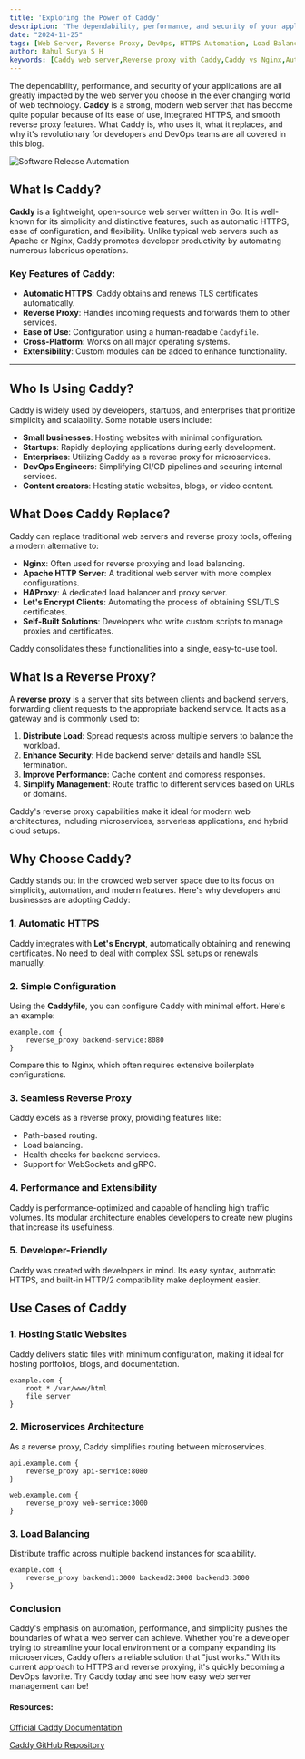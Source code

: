 ```yaml
---
title: 'Exploring the Power of Caddy'
description: "The dependability, performance, and security of your applications are all greatly impacted by the web server you choose in the ever changing world of web technology. **Caddy** is a strong, modern web server that has become quite popular because of its ease of use, integrated HTTPS, and smooth reverse proxy features. What Caddy is, who uses it, what it replaces, and why it's revolutionary for developers and DevOps teams are all covered in this blog."
date: "2024-11-25"
tags: [Web Server, Reverse Proxy, DevOps, HTTPS Automation, Load Balancing,Open Source Tools]
author: Rahul Surya S H
keywords: [Caddy web server,Reverse proxy with Caddy,Caddy vs Nginx,Automatic HTTPS setup,Caddyfile configuration,Web server for developers,Microservices reverse proxy,Hosting static websites with Caddy,Load balancing using Caddy,Caddy for DevOps teams]
---
```




The dependability, performance, and security of your applications are all greatly impacted by the web server you choose in the ever changing world of web technology. **Caddy** is a strong, modern web server that has become quite popular because of its ease of use, integrated HTTPS, and smooth reverse proxy features. What Caddy is, who uses it, what it replaces, and why it's revolutionary for developers and DevOps teams are all covered in this blog.

![Software Release Automation](https://raw.githubusercontent.com/nifetency/nife-blog-content/main/blog/img/6587137.jpg)
<br/>


## What Is Caddy?

**Caddy** is a lightweight, open-source web server written in Go. It is well-known for its simplicity and distinctive features, such as automatic HTTPS, ease of configuration, and flexibility. Unlike typical web servers such as Apache or Nginx, Caddy promotes developer productivity by automating numerous laborious operations.


### Key Features of Caddy:
- **Automatic HTTPS**: Caddy obtains and renews TLS certificates automatically.
- **Reverse Proxy**: Handles incoming requests and forwards them to other services.
- **Ease of Use**: Configuration using a human-readable `Caddyfile`.
- **Cross-Platform**: Works on all major operating systems.
- **Extensibility**: Custom modules can be added to enhance functionality.

---

## Who Is Using Caddy?

Caddy is widely used by developers, startups, and enterprises that prioritize simplicity and scalability. Some notable users include:

- **Small businesses**: Hosting websites with minimal configuration.
- **Startups**: Rapidly deploying applications during early development.
- **Enterprises**: Utilizing Caddy as a reverse proxy for microservices.
- **DevOps Engineers**: Simplifying CI/CD pipelines and securing internal services.
- **Content creators**: Hosting static websites, blogs, or video content.

## What Does Caddy Replace?

Caddy can replace traditional web servers and reverse proxy tools, offering a modern alternative to:

- **Nginx**: Often used for reverse proxying and load balancing.
- **Apache HTTP Server**: A traditional web server with more complex configurations.
- **HAProxy**: A dedicated load balancer and proxy server.
- **Let's Encrypt Clients**: Automating the process of obtaining SSL/TLS certificates.
- **Self-Built Solutions**: Developers who write custom scripts to manage proxies and certificates.

Caddy consolidates these functionalities into a single, easy-to-use tool.

## What Is a Reverse Proxy?

A **reverse proxy** is a server that sits between clients and backend servers, forwarding client requests to the appropriate backend service. It acts as a gateway and is commonly used to:

1. **Distribute Load**: Spread requests across multiple servers to balance the workload.
2. **Enhance Security**: Hide backend server details and handle SSL termination.
3. **Improve Performance**: Cache content and compress responses.
4. **Simplify Management**: Route traffic to different services based on URLs or domains.

Caddy's reverse proxy capabilities make it ideal for modern web architectures, including microservices, serverless applications, and hybrid cloud setups.


## Why Choose Caddy?

Caddy stands out in the crowded web server space due to its focus on simplicity, automation, and modern features. Here's why developers and businesses are adopting Caddy:

### 1. **Automatic HTTPS**
Caddy integrates with **Let's Encrypt**, automatically obtaining and renewing certificates. No need to deal with complex SSL setups or renewals manually.

### 2. **Simple Configuration**
Using the **Caddyfile**, you can configure Caddy with minimal effort. Here's an example:

```
example.com {
    reverse_proxy backend-service:8080
}
```
Compare this to Nginx, which often requires extensive boilerplate configurations.

### 3. Seamless Reverse Proxy

Caddy excels as a reverse proxy, providing features like:
- Path-based routing.
- Load balancing.
- Health checks for backend services.
- Support for WebSockets and gRPC.

### 4. Performance and Extensibility

Caddy is performance-optimized and capable of handling high traffic volumes. Its modular architecture enables developers to create new plugins that increase its usefulness.


### 5. Developer-Friendly

Caddy was created with developers in mind. Its easy syntax, automatic HTTPS, and built-in HTTP/2 compatibility make deployment easier.

## Use Cases of Caddy

### 1. Hosting Static Websites
Caddy delivers static files with minimum configuration, making it ideal for hosting portfolios, blogs, and documentation.

```
example.com {
    root * /var/www/html
    file_server
}
```

### 2. Microservices Architecture

As a reverse proxy, Caddy simplifies routing between microservices.
```
api.example.com {
    reverse_proxy api-service:8080
}

web.example.com {
    reverse_proxy web-service:3000
}
```

### 3. Load Balancing
Distribute traffic across multiple backend instances for scalability.

```
example.com {
    reverse_proxy backend1:3000 backend2:3000 backend3:3000
}
```


### Conclusion

Caddy's emphasis on automation, performance, and simplicity pushes the boundaries of what a web server can achieve. Whether you're a developer trying to streamline your local environment or a company expanding its microservices, Caddy offers a reliable solution that "just works." With its current approach to HTTPS and reverse proxying, it's quickly becoming a DevOps favorite.
Try Caddy today and see how easy web server management can be!

#### Resources:
[Official Caddy Documentation](https://caddyserver.com/docs/)

[Caddy GitHub Repository](https://github.com/caddyserver/caddy)


